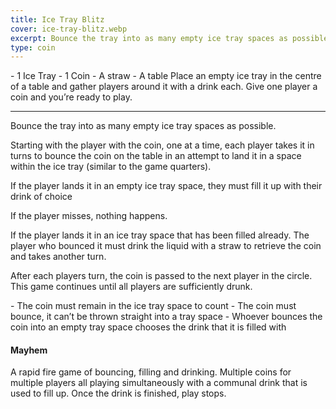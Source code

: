 ```yaml
---
title: Ice Tray Blitz
cover: ice-tray-blitz.webp
excerpt: Bounce the tray into as many empty ice tray spaces as possible.
type: coin
---
```


<GameHero
  cover="/images/ice-tray-blitz.webp"
  alt="Ice Tray Blitz"
/>

<GameSection title="Equipment" icon="/images/liquor.webp">
-   1 Ice Tray
-   1 Coin
-   A straw
-   A table
</GameSection>

<GameSection title="Setup" icon="/images/settings.webp">
Place an empty ice tray in the centre of a table and gather players around it with a drink each. Give one player a coin and you’re ready to play.

* * *
</GameSection>

<GameSection title="Aim of the Game" icon="/images/target.webp">
<p>Bounce the tray into as many empty ice tray spaces as possible.</p>
</GameSection>

<GameSection title="How to Play" icon="/images/question.webp">
Starting with the player with the coin, one at a time, each player takes it in turns to bounce the coin on the table in an attempt to land it in a space within the ice tray (similar to the game quarters).

If the player lands it in an empty ice tray space, they must fill it up with their drink of choice

If the player misses, nothing happens.

If the player lands it in an ice tray space that has been filled already. The player who bounced it must drink the liquid with a straw to retrieve the coin and takes another turn.

After each players turn, the coin is passed to the next player in the circle. This game continues until all players are sufficiently drunk.
</GameSection>

<GameSection title="Rules" icon="/images/rules.webp">
-   The coin must remain in the ice tray space to count
-   The coin must bounce, it can’t be thrown straight into a tray space
-   Whoever bounces the coin into an empty tray space chooses the drink that it is filled with
</GameSection>

<GameSection title="Special Edition" icon="/images/special.webp">

<h4>Mayhem</h4>

<p>A rapid fire game of bouncing, filling and drinking. Multiple coins for multiple players all playing simultaneously with a communal drink that is used to fill up. Once the drink is finished, play stops.</p>
</GameSection>

<ShareButtons title="Ice Tray Blitz" />

<FeedbackCard>
</FeedbackCard>
